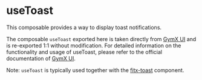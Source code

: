 # useToast

This composable provides a way to display toast notifications.

The composable `useToast` exported here is taken directly from [GymX UI](https://gymx-ui-dev.fitx.de/?path=/docs/composables-usetoast--docs) and is re-exported 1:1 without modification.
For detailed information on the functionality and usage of useToast, please refer to the official documentation of [GymX UI](https://gymx-ui-dev.fitx.de/).

Note: `useToast` is typically used together with the [fitx-toast](/docs/components-toast--docs) component.
